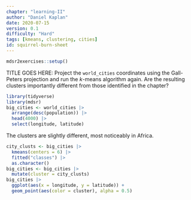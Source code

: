 ```yaml
---
chapter: "learning-II"
author: "Daniel Kaplan"
date: 2020-07-15 
version: 0.1
difficulty: "Hard"
tags: [kmeans, clustering, cities]
id: squirrel-burn-sheet
---
```


```r
mdsr2exercises::setup()
```

TITLE GOES HERE: Project the `world_cities` coordinates using the Gall-Peters projection and run the $k$-means algorithm again. Are the resulting clusters importantly different from those identified in the chapter? 

```r
library(tidyverse)
library(mdsr)
big_cities <- world_cities |>
  arrange(desc(population)) |>
  head(4000) |>
  select(longitude, latitude)
```


<!--begin-answer-->

The clusters are slightly different, most noticeably in Africa. 

```r
city_clusts <- big_cities |> 
  kmeans(centers = 6) |>
  fitted("classes") |> 
  as.character()
big_cities <- big_cities |> 
  mutate(cluster = city_clusts)
big_cities |> 
  ggplot(aes(x = longitude, y = latitude)) +
  geom_point(aes(color = cluster), alpha = 0.5)
```
<!--end-answer-->


